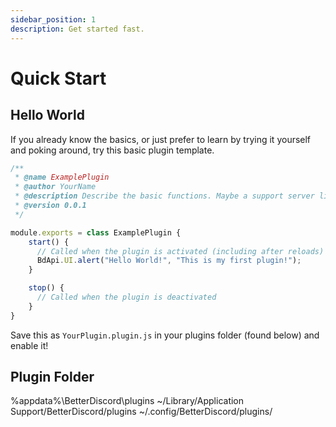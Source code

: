 ```yaml
---
sidebar_position: 1
description: Get started fast.
---
```



# Quick Start

## Hello World

If you already know the basics, or just prefer to learn by trying it yourself and poking around, try this basic plugin template.

```js
/**
 * @name ExamplePlugin
 * @author YourName
 * @description Describe the basic functions. Maybe a support server link.
 * @version 0.0.1
 */

module.exports = class ExamplePlugin {
    start() {
      // Called when the plugin is activated (including after reloads)
      BdApi.UI.alert("Hello World!", "This is my first plugin!");
    } 

    stop() {
      // Called when the plugin is deactivated
    }
}
```

Save this as `YourPlugin.plugin.js` in your plugins folder (found below) and enable it!

## Plugin Folder

<Tabs className="code-tabs">
<TabItem value="windows"><CodeBlock language="bash">%appdata%\BetterDiscord\plugins</CodeBlock></TabItem>
<TabItem value="mac"><CodeBlock language="bash">~/Library/Application Support/BetterDiscord/plugins</CodeBlock></TabItem>
<TabItem value="linux"><CodeBlock language="bash">~/.config/BetterDiscord/plugins/</CodeBlock></TabItem>
</Tabs>
